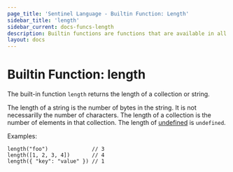 ```yaml
---
page_title: 'Sentinel Language - Builtin Function: Length'
sidebar_title: 'length'
sidebar_current: docs-funcs-length
description: Builtin functions are functions that are available in all Sentinel policies.
layout: docs
---
```


# Builtin Function: length

The built-in function `length` returns the length of a collection or string.

The length of a string is the number of bytes in the string. It is not
necessarilly the number of characters. The length of a collection is the
number of elements in that collection. The length of
[undefined](/sentinel/language/undefined) is `undefined`.

Examples:

```sentinel
length("foo")              // 3
length([1, 2, 3, 4])       // 4
length({ "key": "value" }) // 1
```
